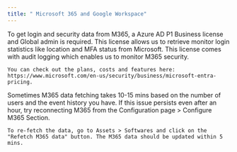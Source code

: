 ```yaml
---
title: " Microsoft 365 and Google Workspace"
---
```


<AccordionGroup>
  <Accordion title="What Is The Minimum User Rights And Licensing Needed To Complete The Microsoft 365 Portion Of The Assessment?">
    To get login and security data from M365, a Azure AD P1 Business license and Global admin is required. This license allows us to retrieve monitor login statistics like location and MFA status from Microsoft.  This license comes with audit logging which enables us to monitor M365 security.

    You can check out the plans, costs and features here: https://www.microsoft.com/en-us/security/business/microsoft-entra-pricing.
  </Accordion>

  <Accordion title="Why Does My M365 Security Not Show Up Even After Connecting My Microsoft Account?">
    Sometimes M365 data fetching takes 10-15 mins based on the number of users and the event history you have. If this issue persists even after an hour, try reconnecting M365 from the Configuration page > Configure M365 Section.

    To re-fetch the data, go to Assets > Softwares and click on the "Refetch M365 data" button. The M365 data should be updated within 5 mins.
  </Accordion>
</AccordionGroup>